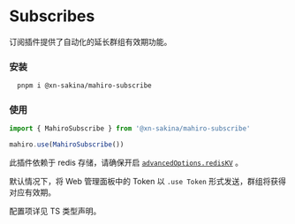 # Subscribes

订阅插件提供了自动化的延长群组有效期功能。

### 安装

```bash
  pnpm i @xn-sakina/mahiro-subscribe
```

### 使用

```ts
import { MahiroSubscribe } from '@xn-sakina/mahiro-subscribe'

mahiro.use(MahiroSubscribe())
```

此插件依赖于 redis 存储，请确保开启 [`advancedOptions.redisKV`](../lifecycle/kv#dbrediskv-redis) 。

默认情况下，将 Web 管理面板中的 Token 以 `.use Token` 形式发送，群组将获得对应有效期。

配置项详见 TS 类型声明。
